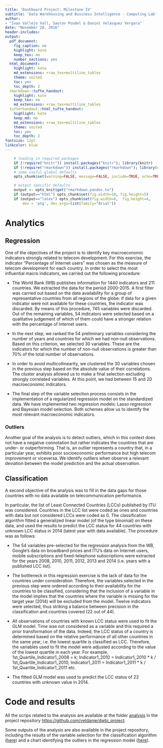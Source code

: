 ```yaml
---
title: 'Dashboard Project: Milestone IV'
subtitle: 'Data Warehousing and Business Intelligence - Computing Lab'
author: 
- "Ivan Vallejo Vall, Saurav Poudel & Daniel Velásquez Vergara"
date: "November 28, 2016"
header-includes:
output:
  pdf_document:
    fig_caption: no
    highlight: kate
    keep_tex: no
    number_sections: yes
  html_document:
    highlight: kate
    md_extensions: +raw_tex+multiline_tables
    theme: united
    toc: yes
    toc_depth: 2
  rmarkdown::tufte_handout:
    highlight: kate
    keep_tex: no
    md_extensions: +raw_tex+multiline_tables
  tufterhandout::html_tufte_handout:
    highlight: kate
    keep_md: no
    md_extensions: +raw_tex+multiline_tables
    theme: united
    toc: yes
    toc_depth: 2
fontsize: 12pt
linkcolor: blue
---
```



```r
    
    # loading in required packages
    if (!require("knitr")) install.packages("knitr"); library(knitr)
    if (!require("rmarkdown")) install.packages("rmarkdown"); library(rmarkdown)
    # some useful global defaults
    opts_chunk$set(warning=FALSE, message=FALSE, include=TRUE, echo=TRUE, cache=TRUE, cache.comments=FALSE, comment='##')

    # output specific defaults
    output <- opts_knit$get("rmarkdown.pandoc.to")
    if (output=="html") opts_chunk$set(fig.width=10, fig.height=5)
    if (output=="latex") opts_chunk$set(fig.width=6,  fig.height=4, 
        dev = 'png', dev.args=list(family="Arial"))
```

# Analytics

## Regression

One of the objectives of the project is to identify key macroeconomic indicators strongly related to telecom development. For this exercise, the indicator "Percentage of Internet users" was chosen as the measure of telecom development for each country. In order to select the most influential macro indicators, we carried out the following procedure:

* The World Bank (WB) publishes information for 1440 indicators and 211 countries. We extracted the data for the period 2000-2015. A first filter was carried out based on the data availability for a group of representative countries from all regions of the globe: if data for a given indicator were not available for these countries, the indicator was discarded. By means of this procedure, 745 variables were discarded. Out of the remaining variables, 54 indicators were selected based on a qualitative judgement of which of them could have a stronger relation with the percentage of Internet users. 

* In the next step, we ranked the 54 preliminary variables considering the number of years and countries for which we had non-null observations. Based on this criterion, we selected 30 variables. These are the indicators for which the number of non-null observations is greater than 70\% of the total number of observations.

* In order to avoid multicollinearity, we clustered the 30 variables chosen in the previous step based on the absolute value of their correlations. The cluster analysis allowed us to make a final selection excluding strongly correlated variables. At this point, we had between 15 and 20 macroeconomic indicators.

* The final step of the variable selection process consists in the implementation of a regularized regression model on the standardized data. We have implemented two regression models: Lasso regression and Bayesian model selection. Both schemes allow us to identify the  most relevant macroeconomic indicators. 

### Outliers

Another goal of the analysis is to detect outliers, which in this context does not have a negative connotation but rather indicates the countries that are under- or outperforming. That is, an outlier represents a country that, in a particular year, exhibits poor socioeconomic performance but high telecom improvement or viceversa. We identify outliers when observe a relevant deviation between the model prediction and the actual observation. 

## Classification

A second objective of the analysis was to fill in the data gaps for those countries with no data available on telecommunication performance. 

In particular, the list of Least Connected Countries (LCCs) published by ITU was considered. Countries in the LCC list were coded as ones and countries with data but not considered LCCs were coded as 0. The classification algorithm fitted a generalized linear model (of the type binomial) on these data, and used the results to predict the LCC status for 44 countries with unknown LCC status in 2014 (latest year with data available). The procedure was as follows:

* The 54 variables pre-selected for the regression analysis from the WB, Google's data on broadband prices and ITU's data on Internet users, mobile subscriptions and fixed-telephone subscriptions were extracted for the years 2008, 2010, 2011, 2012, 2013 and 2014 (i.e. years with a published LCC list).

* The bottleneck in this regression exercise is the lack of data for the countries under consideration. Therefore, the variables selected in the previous step were ordered according to their availability for the countries to be classified, considering that the inclusion of a variable in the model implies that the countries where the variable is missing for the target year (2014) will be excluded from the model. Twelve indicators were selected, thus striking a balance between precision in the classification and countries covered (22 out of 44).      

* All observations of countries with known LCC status were used to fit the GLM model. Time was not considered as a variable and this required a prior transformation of the data. Indeed, the LCC status of a country is determined based on the relative performance of all other countries in the same year, i.e. the lowest quartile is classified as LCC. Therefore, the variables used to fit the model were adjusted according to the value of the lowest quartile in each year. For example, 1st\_Quartile\_Indicator1\_2008 = k; Indicator1\_2010 = Indicator1\_2010 * k / 1st\_Quartile\_Indicator1\_2010; Indicator1\_2011 = Indicator1\_2011 * k / 1st\_Quartile\_Indicator1\_2011 etc.

* The fitted GLM model was used to predict the LCC status of 22 countries with unknown value in 2014.

# Code and results

All the scrips related to the analysis are available at the folder [analysis](https://github.com/veldanie/dwbi_project/tree/master/analysis) in the project repository <https://github.com/veldanie/dwbi_project>. 

Some outputs of the analysis are also available in the project repository, including the results of the variable selection for the classification algorithm ([here](https://github.com/veldanie/dwbi_project/blob/master/analysis/Choice_variables_summary.pdf)) and a chart identifying the outliers in the regression model ([here](https://github.com/veldanie/dwbi_project/blob/master/analysis/outliers.png)).